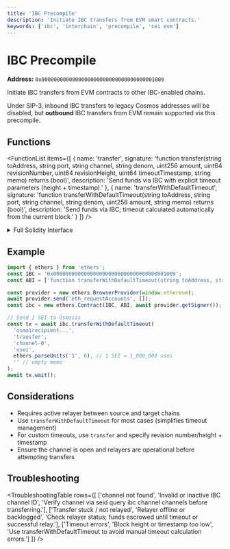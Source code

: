 ```yaml
---
title: 'IBC Precompile'
description: 'Initiate IBC transfers from EVM smart contracts.'
keywords: ['ibc', 'interchain', 'precompile', 'sei evm']
---
```



# IBC Precompile

**Address:** `0x0000000000000000000000000000000000001009`

Initiate IBC transfers from EVM contracts to other IBC-enabled chains.

<Callout type="info">Under SIP-3, inbound IBC transfers to legacy Cosmos addresses will be disabled, but **outbound** IBC transfers from EVM remain supported via this precompile.</Callout>

## Functions

<FunctionList
  items={[
    {
      name: 'transfer',
      signature: 'function transfer(string toAddress, string port, string channel, string denom, uint256 amount, uint64 revisionNumber, uint64 revisionHeight, uint64 timeoutTimestamp, string memo) returns (bool)',
      description: 'Send funds via IBC with explicit timeout parameters (height + timestamp).'
    },
    {
      name: 'transferWithDefaultTimeout',
      signature: 'function transferWithDefaultTimeout(string toAddress, string port, string channel, string denom, uint256 amount, string memo) returns (bool)',
      description: 'Send funds via IBC; timeout calculated automatically from the current block.'
    }
  ]}
/>

<details>
<summary>Full Solidity Interface</summary>

```solidity copy
interface IIBCPrecompile {
  function transfer(
    string memory toAddress,
    string memory port,
    string memory channel,
    string memory denom,
    uint256 amount,
    uint64 revisionNumber,
    uint64 revisionHeight,
    uint64 timeoutTimestamp,
    string memory memo
  ) external returns (bool success);

  function transferWithDefaultTimeout(
    string memory toAddress,
    string memory port,
    string memory channel,
    string memory denom,
    uint256 amount,
    string memory memo
  ) external returns (bool success);
}
```

</details>

## Example

```ts copy
import { ethers } from 'ethers';
const IBC = '0x0000000000000000000000000000000000001009';
const ABI = ['function transferWithDefaultTimeout(string toAddress, string port, string channel, string denom, uint256 amount, string memo) returns (bool)', 'function transfer(string toAddress, string port, string channel, string denom, uint256 amount, uint64 revisionNumber, uint64 revisionHeight, uint64 timeoutTimestamp, string memo) returns (bool)'];

const provider = new ethers.BrowserProvider(window.ethereum);
await provider.send('eth_requestAccounts', []);
const ibc = new ethers.Contract(IBC, ABI, await provider.getSigner());

// Send 1 SEI to Osmosis
const tx = await ibc.transferWithDefaultTimeout(
  'osmo1recipient...',
  'transfer',
  'channel-0',
  'usei',
  ethers.parseUnits('1', 6), // 1 SEI = 1_000_000 usei
  '' // empty memo
);
await tx.wait();
```

## Considerations

- Requires active relayer between source and target chains
- Use `transferWithDefaultTimeout` for most cases (simplifies timeout management)
- For custom timeouts, use `transfer` and specify revision number/height + timestamp
- Ensure the channel is open and relayers are operational before attempting transfers

## Troubleshooting

<TroubleshootingTable
  rows={[
    ['channel not found', 'Invalid or inactive IBC channel ID', 'Verify channel via seid query ibc channel channels before transferring.'],
    ['Transfer stuck / not relayed', 'Relayer offline or backlogged', 'Check relayer status; funds escrowed until timeout or successful relay.'],
    ['Timeout errors', 'Block height or timestamp too low', 'Use transferWithDefaultTimeout to avoid manual timeout calculation errors.']
  ]}
/>
